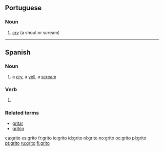 ==Portuguese==
{{wikipedia|lang=pt}}

===Noun===
{{infl|pt|noun|g=m}}

# [[cry]] (a shout or scream)

{{tbot entry|Portuguese|cry|2008|October|pt}}

----

==Spanish==

===Noun===
{{es-noun-m}}

# a [[cry]], a [[yell]], a [[scream]]

===Verb===
{{es-verb-form|gritar}}

# {{es-verb form of|ending=ar|mood=indicative|tense=present|pers=1|number=singular|[[gritar]]}}

===Related terms===
* [[gritar]]
* [[gritón]]

[[ca:grito]]
[[es:grito]]
[[fr:grito]]
[[io:grito]]
[[id:grito]]
[[nl:grito]]
[[no:grito]]
[[oc:grito]]
[[pl:grito]]
[[pt:grito]]
[[ru:grito]]
[[fi:grito]]